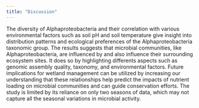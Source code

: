 ```yaml
---
title: "Discussion"
---
```


The diversity of Alphaproteobacteria and their correlation with various environmental factors such as soil pH and soil temperature give insight into distribution patterns and ecological preferences of the Alphaproteobacteria taxonomic group. The results suggests that microbial communities, like Alphaproteobacteria, are influenced by and also influence their surrounding ecosystem sites. It does so by highlighting differents aspects such as genomic assembly quality, taxonomy, and environmental factors. Future implications for wetland management can be utilized by increasing our understanding that these relationships help predict the impacts of nutrient loading on microbial communities and can guide conservation efforts. The study is limited by its reliance on only two seasons of data, which may not capture all the seasonal variations in microbial activity.

